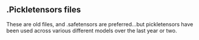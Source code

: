 ## .Pickletensors files

These are old files, and .safetensors are preferred...but pickletensors have been used across various different models over the last year or two.